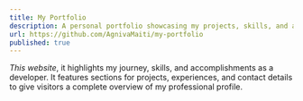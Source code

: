 ```yaml
---
title: My Portfolio
description: A personal portfolio showcasing my projects, skills, and achievements.
url: https://github.com/AgnivaMaiti/my-portfolio
published: true
---
```


*This website*, it highlights my journey, skills, and accomplishments as a developer. It features sections for projects, experiences, and contact details to give visitors a complete overview of my professional profile.
